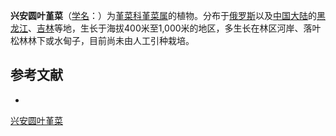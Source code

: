 {{Speciesbox
| name = 兴安圆叶堇菜
| status = 
| status_system = 
| image =
| genus = Viola
| species =  brachyceras
| authority = Turcz.
}}

'''兴安圆叶堇菜'''（[[学名|学名]]：{{lang|la|''Viola brachyceras''}}）为[[堇菜科|堇菜科]][[堇菜属|堇菜属]]的植物。分布于[[俄罗斯|俄罗斯]]以及[[中国大陆|中国大陆]]的[[黑龙江|黑龙江]]、[[吉林|吉林]]等地，生长于海拔400米至1,000米的地区，多生长在林区河岸、落叶松林林下或水甸子，目前尚未由人工引种栽培。

== 参考文献 ==
<div class="references-small">
* {{cite web| url =http://www.bioinfo.cn/db05/KmzwSpecies.php?action=view&id=23775| title =兴安圆叶堇菜| work =《中国高等植物数据库全库》| publisher =中国科学院微生物研究所| author =昆明植物研究所| accessdate =2009-02-25| deadurl =yes| archiveurl =https://web.archive.org/web/20160305084405/http://www.bioinfo.cn/db05/KmzwSpecies.php?action=view&id=23775| archivedate =2016-03-05}}
</div>
{{Taxonbar|from=Q10894167}}

[[Category:堇菜属|兴安圆叶堇菜]]


{{植物小作品}}